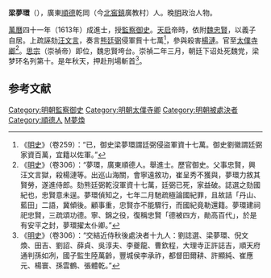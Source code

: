 '''梁夢環'''（{{bd|？||1629年||catIdx=L梁}}），廣東[[順德|順德]]乾岡（今[[北滘镇|北窖鎮]]廣教村）人。晚[[明|明]]政治人物。

[[萬曆|萬曆]]四十一年（1613年）成進士，授[[監察御史|監察御史]]。[[天启_(明朝)|天启]]帝時，依附[[魏忠賢|魏忠賢]]，以義子自居。上疏誣劾[[汪文言|汪文言]]，奏言[[熊廷弼|熊廷弼]]侵軍貲十七萬<ref>《[[明史|明史]]》（卷259）：“已，御史梁夢環謂廷弼侵盜軍資十七萬。御史劉徽謂廷弼家資百萬，宜籍以佐軍。”</ref>，參與殺害[[楊漣|楊漣]]。官至[[太僕寺卿|太僕寺卿]]<ref>《[[明史|明史]]》（卷306）：“夢環，廣東順德人。舉進士。歷官御史。父事忠賢，興汪文言獄，殺楊漣等。出巡山海關，會寧遠敘功，崔呈秀不獲與，夢環力敘其賢勞，遂進侍郎。劾熊廷弼乾沒軍資十七萬，廷弼已死，家益破。誌選之劾國紀也，忠賢意未逞。夢環偵知之，七年二月馳疏極論國紀罪，且故詰「丹山、藍田」二語，冀傾後。顧事重，忠賢亦不能驟行，而國紀竟勒還籍。夢環建祠祀忠賢，三疏頌功德。寧、錦之役，復稱忠賢「德被四方，勛高百代」，於是有安平之封，夢環擢太仆卿。”</ref>。[[明思宗|思宗]]（崇禎帝）即位，魏忠賢垮台。崇禎二年三月，朝廷下诏处死魏党，梁梦环名列第十。是年秋天，押赴刑場斬首<ref>《[[明史|明史]]》（卷306）：“交結近侍秋後處決者十九人：劉誌選、梁夢環、倪文煥、田吉、劉詔、薛貞、吳淳夫、李夔龍、曹欽程，大理寺正許誌吉，順天府通判孫如冽，國子監生陸萬齡，豐城侯李承祚，都督田爾耕、許顯純、崔應元、楊寰、孫雲鶴、張體乾。”</ref>。

==参考文献==
{{wikisource|明史/卷306}}
<div class="references-small">
<references></references>
</div>

{{萬曆四十一年癸丑科殿試金榜}}

{{DEFAULTSORT:Liang梁}}
[[Category:明朝監察御史|Category:明朝監察御史]]
[[Category:明朝太僕寺卿|Category:明朝太僕寺卿]]
[[Category:明朝被處決者|Category:明朝被處決者]]
[[Category:順德人|Category:順德人]]
[[Category:梁姓|M夢煥]]